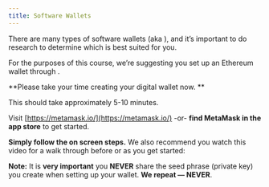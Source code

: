 ```yaml
---
title: Software Wallets
---
```


There are many types of software wallets (aka <Nutshell glossaryEntry="content/glossary/hot_wallet.mdx" children="Hot Wallets" /> ), and it’s important to do research to determine which is best suited for you.

For the purposes of this course, we’re suggesting you set up an Ethereum wallet through <Nutshell glossaryEntry="content/glossary/metamask.mdx" children="MetaMask" />.&#x20;

**Please take your time creating your digital wallet now. **

This should take approximately 5-10 minutes.

Visit [https://metamask.io/](https://metamask.io/) -or- **find MetaMask in the app store** to get started.&#x20;

**Simply follow the on screen steps.** We also recommend you watch this video for a walk through before or as you get started:

<YouTube youTubeId="Af_lQ1zUnoM" />

**Note:** It is **very important** you **NEVER** share the seed phrase (private key) you create when setting up your wallet. **We repeat — NEVER**.
